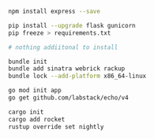 <CodeGroup>

```bash {{ title: "Node" }}
npm install express --save
```

```bash {{ title: "Python" }}
pip install --upgrade flask gunicorn
pip freeze > requirements.txt
```

```bash {{ title: "PHP" }}
# nothing addiitonal to install
```

```bash {{ title: "Ruby" }}
bundle init
bundle add sinatra webrick rackup
bundle lock --add-platform x86_64-linux
```

```bash {{ title: "Go" }}
go mod init app
go get github.com/labstack/echo/v4
```

```bash {{ title: "Rust" }}
cargo init
cargo add rocket
rustup override set nightly
```

</CodeGroup>
